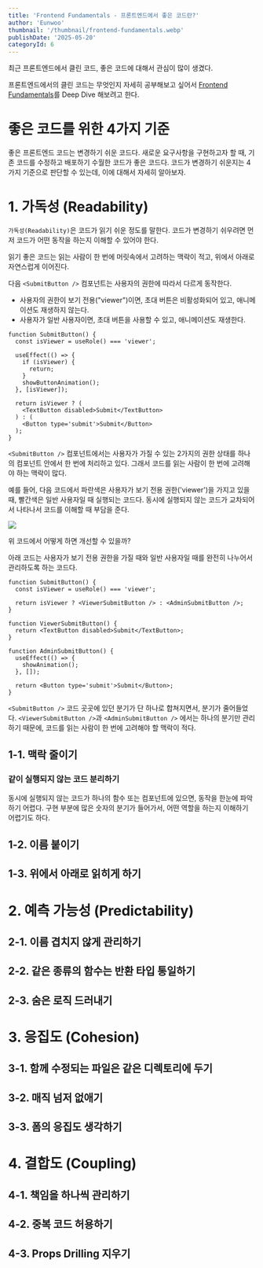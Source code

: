 ```yaml
---
title: 'Frontend Fundamentals - 프론트엔드에서 좋은 코드란?'
author: 'Eunwoo'
thumbnail: '/thumbnail/frontend-fundamentals.webp'
publishDate: '2025-05-20'
categoryId: 6
---
```


최근 프론트엔드에서 클린 코드, 좋은 코드에 대해서 관심이 많이 생겼다.

프론트엔드에서의 클린 코드는 무엇인지 자세히 공부해보고 싶어서 [Frontend Fundamentals](https://frontend-fundamentals.com/code-quality)를 Deep Dive 해보려고 한다.

# 좋은 코드를 위한 4가지 기준

좋은 프론트엔드 코드는 변경하기 쉬운 코드다.
새로운 요구사항을 구현하고자 할 때, 기존 코드를 수정하고 배포하기 수월한 코드가 좋은 코드다. 코드가 변경하기 쉬운지는 4가지 기준으로 판단할 수 있는데, 이에 대해서 자세히 알아보자.

# 1. 가독성 (Readability)

`가독성(Readability)`은 코드가 읽기 쉬운 정도를 말한다. 코드가 변경하기 쉬우려면 먼저 코드가 어떤 동작을 하는지 이해할 수 있어야 한다.

읽기 좋은 코드는 읽는 사람이 한 번에 머릿속에서 고려하는 맥락이 적고, 위에서 아래로 자연스럽게 이어진다.

다음 `<SubmitButton />` 컴포넌트는 사용자의 권한에 따라서 다르게 동작한다.

- 사용자의 권한이 보기 전용("viewer")이면, 초대 버튼은 비활성화되어 있고, 애니메이션도 재생하지 않는다.
- 사용자가 일반 사용자이면, 초대 버튼을 사용할 수 있고, 애니메이션도 재생한다.

```tsx
function SubmitButton() {
  const isViewer = useRole() === 'viewer';

  useEffect(() => {
    if (isViewer) {
      return;
    }
    showButtonAnimation();
  }, [isViewer]);

  return isViewer ? (
    <TextButton disabled>Submit</TextButton>
  ) : (
    <Button type='submit'>Submit</Button>
  );
}
```

`<SubmitButton />` 컴포넌트에서는 사용자가 가질 수 있는 2가지의 권한 상태를 하나의 컴포넌트 안에서 한
번에 처리하고 있다. 그래서 코드를 읽는 사람이 한 번에 고려해야 하는 맥락이 많다.

예를 들어, 다음 코드에서 파란색은 사용자가 보기 전용 권한('viewer')을 가지고 있을 때, 빨간색은 일반 사용자일 때 실행되는 코드다. 동시에 실행되지 않는 코드가 교차되어서 나타나서 코드를 이해할 때 부담을 준다.

![](https://velog.velcdn.com/images/eunwoo1341/post/475bcec8-c9ad-4210-a75e-5480d20f0dca/image.png)

위 코드에서 어떻게 하면 개선할 수 있을까?

아래 코드는 사용자가 보기 전용 권한을 가질 때와 일반 사용자일 때를 완전히 나누어서 관리하도록 하는 코드다.

```tsx
function SubmitButton() {
  const isViewer = useRole() === 'viewer';

  return isViewer ? <ViewerSubmitButton /> : <AdminSubmitButton />;
}

function ViewerSubmitButton() {
  return <TextButton disabled>Submit</TextButton>;
}

function AdminSubmitButton() {
  useEffect(() => {
    showAnimation();
  }, []);

  return <Button type='submit'>Submit</Button>;
}
```

`<SubmitButton />` 코드 곳곳에 있던 분기가 단 하나로 합쳐지면서, 분기가 줄어들었다.
`<ViewerSubmitButton />`과 `<AdminSubmitButton />` 에서는 하나의 분기만 관리하기 때문에, 코드를 읽는 사람이 한 번에 고려해야 할 맥락이 적다.

## 1-1. 맥락 줄이기

### 같이 실행되지 않는 코드 분리하기

동시에 실행되지 않는 코드가 하나의 함수 또는 컴포넌트에 있으면, 동작을 한눈에 파악하기 어렵다. 구현 부분에 많은 숫자의 분기가 들어가서, 어떤 역할을 하는지 이해하기 어렵기도 하다.

## 1-2. 이름 붙이기

## 1-3. 위에서 아래로 읽히게 하기

# 2. 예측 가능성 (Predictability)

## 2-1. 이름 겹치지 않게 관리하기

## 2-2. 같은 종류의 함수는 반환 타입 통일하기

## 2-3. 숨은 로직 드러내기

# 3. 응집도 (Cohesion)

## 3-1. 함께 수정되는 파일은 같은 디렉토리에 두기

## 3-2. 매직 넘저 없애기

## 3-3. 폼의 응집도 생각하기

# 4. 결합도 (Coupling)

## 4-1. 책임을 하나씩 관리하기

## 4-2. 중복 코드 허용하기

## 4-3. Props Drilling 지우기
